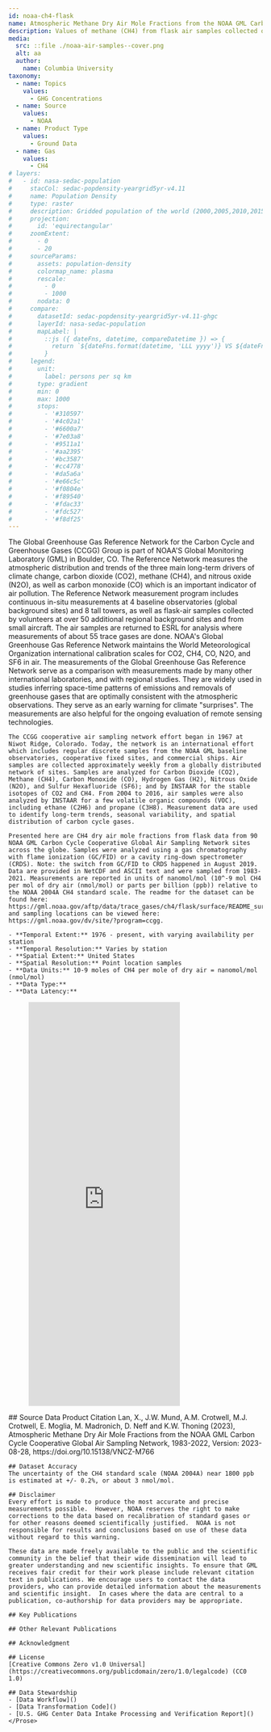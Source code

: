 ```yaml
---
id: noaa-ch4-flask
name: Atmospheric Methane Dry Air Mole Fractions from the NOAA GML Carbon Cycle Cooperative Global Air Sampling Network, 1983-2022
description: Values of methane (CH4) from flask air samples collected over time at specific locations
media:
  src: ::file ./noaa-air-samples--cover.png
  alt: aa
  author:
    name: Columbia University
taxonomy:
  - name: Topics
    values:
      - GHG Concentrations
  - name: Source
    values:
      - NOAA
  - name: Product Type
    values:
      - Ground Data
  - name: Gas
    values:
      - CH4
# layers:
#   - id: nasa-sedac-population
#     stacCol: sedac-popdensity-yeargrid5yr-v4.11
#     name: Population Density
#     type: raster
#     description: Gridded population of the world (2000,2005,2010,2015,2020)
#     projection:
#       id: 'equirectangular'
#     zoomExtent:
#       - 0
#       - 20
#     sourceParams:
#       assets: population-density
#       colormap_name: plasma
#       rescale:
#         - 0
#         - 1000
#       nodata: 0
#     compare:
#       datasetId: sedac-popdensity-yeargrid5yr-v4.11-ghgc
#       layerId: nasa-sedac-population
#       mapLabel: |
#         ::js ({ dateFns, datetime, compareDatetime }) => {
#           return `${dateFns.format(datetime, 'LLL yyyy')} VS ${dateFns.format(compareDatetime, 'LLL yyyy')}`;
#         }
#     legend:
#       unit:
#         label: persons per sq km
#       type: gradient
#       min: 0
#       max: 1000
#       stops:
#         - '#310597'
#         - '#4c02a1'
#         - '#6600a7'
#         - '#7e03a8'
#         - '#9511a1'
#         - '#aa2395'
#         - '#bc3587'
#         - '#cc4778'
#         - '#da5a6a'
#         - '#e66c5c'
#         - '#f0804e'
#         - '#f89540'
#         - '#fdac33'
#         - '#fdc527'
#         - '#f8df25'    
---
```


<Block type='wide'>
  <Prose>
    The Global Greenhouse Gas Reference Network for the Carbon Cycle and Greenhouse Gases (CCGG) Group is part of NOAA'S Global Monitoring Laboratory (GML) in Boulder, CO. The Reference Network measures the atmospheric distribution and trends of the three main long-term drivers of climate change, carbon dioxide (CO2), methane (CH4), and nitrous oxide (N2O), as well as carbon monoxide (CO) which is an important indicator of air pollution. The Reference Network measurement program includes continuous in-situ measurements at 4 baseline observatories (global background sites) and 8 tall towers, as well as flask-air samples collected by volunteers at over 50 additional regional background sites and from small aircraft. The air samples are returned to ESRL for analysis where measurements of about 55 trace gases are done. NOAA's Global Greenhouse Gas Reference Network maintains the World Meteorological Organization international calibration scales for CO2, CH4, CO, N2O, and SF6 in air. The measurements of the Global Greenhouse Gas Reference Network serve as a comparison with measurements made by many other international laboratories, and with regional studies. They are widely used in studies inferring space-time patterns of emissions and removals of greenhouse gases that are optimally consistent with the atmospheric observations. They serve as an early warning for climate "surprises". The measurements are also helpful for the ongoing evaluation of remote sensing technologies.

    The CCGG cooperative air sampling network effort began in 1967 at Niwot Ridge, Colorado. Today, the network is an international effort which includes regular discrete samples from the NOAA GML baseline observatories, cooperative fixed sites, and commercial ships. Air samples are collected approximately weekly from a globally distributed network of sites. Samples are analyzed for Carbon Dioxide (CO2), Methane (CH4), Carbon Monoxide (CO), Hydrogen Gas (H2), Nitrous Oxide (N2O), and Sulfur Hexafluoride (SF6); and by INSTAAR for the stable isotopes of CO2 and CH4. From 2004 to 2016, air samples were also analyzed by INSTAAR for a few volatile organic compounds (VOC), including ethane (C2H6) and propane (C3H8). Measurement data are used to identify long-term trends, seasonal variability, and spatial distribution of carbon cycle gases.

    Presented here are CH4 dry air mole fractions from flask data from 90 NOAA GML Carbon Cycle Cooperative Global Air Sampling Network sites across the globe. Samples were analyzed using a gas chromatography with flame ionization (GC/FID) or a cavity ring-down spectrometer (CRDS). Note: the switch from GC/FID to CRDS happened in August 2019. Data are provided in NetCDF and ASCII text and were sampled from 1983-2021. Measurements are reported in units of nanomol/mol (10^-9 mol CH4 per mol of dry air (nmol/mol) or parts per billion (ppb)) relative to the NOAA 2004A CH4 standard scale. The readme for the dataset can be found here:  https://gml.noaa.gov/aftp/data/trace_gases/ch4/flask/surface/README_surface_flask_ch4.html, and sampling locations can be viewed here: https://gml.noaa.gov/dv/site/?program=ccgg.     

    - **Temporal Extent:** 1976 - present, with varying availability per station    
    - **Temporal Resolution:** Varies by station   
    - **Spatial Extent:** United States   
    - **Spatial Resolution:** Point location samples    
    - **Data Units:** 10-9 moles of CH4 per mole of dry air = nanomol/mol (nmol/mol)
    - **Data Type:** 
    - **Data Latency:** 

  </Prose>
</Block>
<Block type="wide">
  <Figure>
    <Embed
      height="800"
      src="https://nasa-impact.github.io/noaa-viz?ghg=ch4&type=flask"
    />
  </Figure>
</Block>
<Block>
    <Prose>
    ## Source Data Product Citation
    Lan, X., J.W. Mund, A.M. Crotwell, M.J. Crotwell, E. Moglia, M. Madronich, D. Neff and K.W. Thoning (2023), Atmospheric Methane Dry Air Mole Fractions from the NOAA GML Carbon Cycle Cooperative Global Air Sampling Network, 1983-2022, Version: 2023-08-28, https://doi.org/10.15138/VNCZ-M766 

    ## Dataset Accuracy
    The uncertainty of the CH4 standard scale (NOAA 2004A) near 1800 ppb is estimated at +/- 0.2%, or about 3 nmol/mol.

    ## Disclaimer
    Every effort is made to produce the most accurate and precise measurements possible.  However, NOAA reserves the right to make corrections to the data based on recalibration of standard gases or for other reasons deemed scientifically justified.  NOAA is not responsible for results and conclusions based on use of these data without regard to this warning.

    These data are made freely available to the public and the scientific community in the belief that their wide dissemination will lead to greater understanding and new scientific insights. To ensure that GML receives fair credit for their work please include relevant citation text in publications. We encourage users to contact the data providers, who can provide detailed information about the measurements and scientific insight.  In cases where the data are central to a publication, co-authorship for data providers may be appropriate.
 
    ## Key Publications

    ## Other Relevant Publications    
    
    ## Acknowledgment
    
    ## License
    [Creative Commons Zero v1.0 Universal](https://creativecommons.org/publicdomain/zero/1.0/legalcode) (CC0 1.0)
  
    ## Data Stewardship
    - [Data Workflow]()
    - [Data Transformation Code]()
    - [U.S. GHG Center Data Intake Processing and Verification Report]()
    </Prose>
</Block>